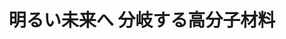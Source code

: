 ﻿---
title: "明るい未来へ 分岐する高分子材料"
category: "その他"
vol: "77"
interviewee: "上田 充"
url: ""
tags: []
pdf: "77-3-ueda.pdf"
career: ""
preface: "上田研究室では最先端の高分子材料の開発に力を入れている。また、新規材料を開発するために最適な 高分子合成法の開発も行なっている。本稿では、上田研究室で行われている研究の中から主に、ブロック 共重合体を用いて半導体をナノレベルで制御した有機薄膜太陽電池や、非常に多機能な樹状高分子である デンドリマーについて紹介していく。"
---

